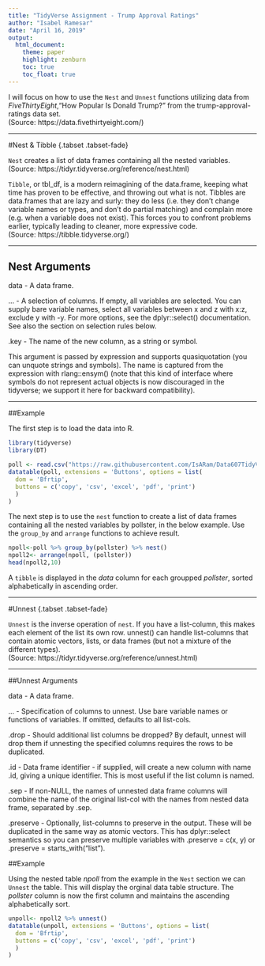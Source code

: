 ---
title: "TidyVerse Assignment - Trump Approval Ratings"
author: "Isabel Ramesar"
date: "April 16, 2019"
output: 
  html_document:
    theme: paper
    highlight: zenburn
    toc: true
    toc_float: true
---

I will focus on how to use the `Nest` and `Unnest` functions utilizing data from *FiveThirtyEight*,"How Popular Is Donald Trump?" from the trump-approval-ratings data set. <br/> 
(Source: https://data.fivethirtyeight.com/)

***

#Nest & Tibble {.tabset .tabset-fade}

`Nest` creates a list of data frames containing all the nested variables. <br/> 
(Source: https://tidyr.tidyverse.org/reference/nest.html)

`Tibble`, or tbl_df, is a modern reimagining of the data.frame, keeping what time has proven to be effective, and throwing out what is not. Tibbles are data.frames that are lazy and surly: they do less (i.e. they don't change variable names or types, and don't do partial matching) and complain more (e.g. when a variable does not exist). This forces you to confront problems earlier, typically leading to cleaner, more expressive code. <br/> 
(Source: https://tibble.tidyverse.org/)

***

## Nest Arguments

data - A data frame.

...  - A selection of columns. If empty, all variables are selected. You can supply bare variable names, select all variables between x and z with x:z, exclude y with -y. For more options, see the dplyr::select() documentation. See also the section on selection rules below.

.key - The name of the new column, as a string or symbol.

This argument is passed by expression and supports quasiquotation (you can unquote strings and symbols). The name is captured from the expression with rlang::ensym() (note that this kind of interface where symbols do not represent actual objects is now discouraged in the tidyverse; we support it here for backward compatibility).

***

##Example

The first step is to load the data into R.
```{r message=FALSE, comment= FALSE, warning=FALSE}
library(tidyverse)
library(DT)
```

```{r message=FALSE, comment= FALSE, warning=FALSE}
poll <- read.csv("https://raw.githubusercontent.com/IsARam/Data607TidyVerse/master/approval_polllist%5B1%5D.csv", sep = ",", na.strings = "NA", strip.white = TRUE, stringsAsFactors = FALSE)
datatable(poll, extensions = 'Buttons', options = list(
  dom = 'Bfrtip',
  buttons = c('copy', 'csv', 'excel', 'pdf', 'print')
  )
)
```

The next step is to use the `nest` function to create a list of data frames containing all the nested variables by pollster, in the below example. Use the `group_by` and `arrange` functions to achieve result. 

```{r message=FALSE, comment= FALSE, warning=FALSE}
npoll<-poll %>% group_by(pollster) %>% nest()
npoll2<- arrange(npoll, (pollster))
head(npoll2,10)
```

A `tibble` is displayed in the *data* column for each groupped *pollster*, sorted alphabetically in ascending order. 

***

#Unnest {.tabset .tabset-fade}

`Unnest` is the inverse operation of `nest`. If you have a list-column, this makes each element of the list its own row. unnest() can handle list-columns that contain atomic vectors, lists, or data frames (but not a mixture of the different types). <br/> 
(Source: https://tidyr.tidyverse.org/reference/unnest.html)

***

##Unnest Arguments

data - A data frame.

...  - Specification of columns to unnest. Use bare variable names or functions of variables. If omitted, defaults to all list-cols.

.drop - Should additional list columns be dropped? By default, unnest will drop them if unnesting the specified columns requires the rows to be duplicated.

.id - Data frame identifier - if supplied, will create a new column with name .id, giving a unique identifier. This is most useful if the list column is named.

.sep	- If non-NULL, the names of unnested data frame columns will combine the name of the original list-col with the names from nested data frame, separated by .sep.

.preserve - Optionally, list-columns to preserve in the output. These will be duplicated in the same way as atomic vectors. This has dplyr::select semantics so you can preserve multiple variables with .preserve = c(x, y) or .preserve = starts_with("list").

##Example

Using the nested table *npoll* from the example in the `Nest` section we can `Unnest` the table. This will display the orginal data table structure. The *pollster* column is now the first column and maintains the ascending alphabetically sort.
```{r message=FALSE, comment= FALSE, warning=FALSE}
unpoll<- npoll2 %>% unnest()
datatable(unpoll, extensions = 'Buttons', options = list(
  dom = 'Bfrtip',
  buttons = c('copy', 'csv', 'excel', 'pdf', 'print')
  )
)
```

